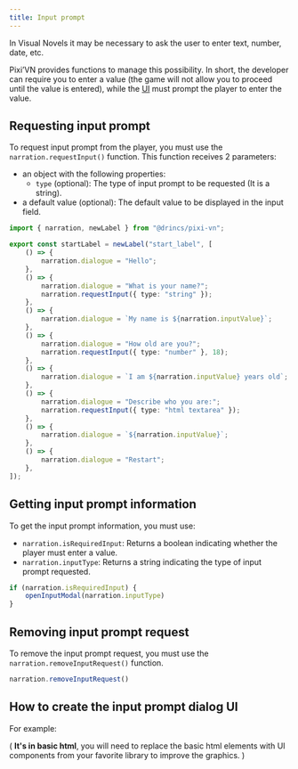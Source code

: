```yaml
---
title: Input prompt
---
```


In Visual Novels it may be necessary to ask the user to enter text, number, date, etc.

Pixi’VN provides functions to manage this possibility. In short, the developer can require you to enter a value (the game will not allow you to proceed until the value is entered), while the [UI](/start/interface) must prompt the player to enter the value.

## Requesting input prompt

To request input prompt from the player, you must use the `narration.requestInput()` function. This function receives 2 parameters:

- an object with the following properties:
  - `type` (optional): The type of input prompt to be requested (It is a string).
- a default value (optional): The default value to be displayed in the input field.

```ts title="labels/startLabel.ts"
import { narration, newLabel } from "@drincs/pixi-vn";

export const startLabel = newLabel("start_label", [
    () => {
        narration.dialogue = "Hello";
    },
    () => {
        narration.dialogue = "What is your name?";
        narration.requestInput({ type: "string" });
    },
    () => {
        narration.dialogue = `My name is ${narration.inputValue}`;
    },
    () => {
        narration.dialogue = "How old are you?";
        narration.requestInput({ type: "number" }, 18);
    },
    () => {
        narration.dialogue = `I am ${narration.inputValue} years old`;
    },
    () => {
        narration.dialogue = "Describe who you are:";
        narration.requestInput({ type: "html textarea" });
    },
    () => {
        narration.dialogue = `${narration.inputValue}`;
    },
    () => {
        narration.dialogue = "Restart";
    },
]);
```

<Sandbox
  template="6968x8"
  entry="/src/labels/startLabel.ts,/src/screens/modals/TextInput.tsx"
/>

## Getting input prompt information

To get the input prompt information, you must use:

- `narration.isRequiredInput`: Returns a boolean indicating whether the player must enter a value.
- `narration.inputType`: Returns a string indicating the type of input prompt requested.

```typescript
if (narration.isRequiredInput) {
    openInputModal(narration.inputType)
}
```

## Removing input prompt request

To remove the input prompt request, you must use the `narration.removeInputRequest()` function.

```typescript
narration.removeInputRequest()
```

## How to create the input prompt dialog UI

For example:

( **It's in basic html**, you will need to replace the basic html elements with UI components from your favorite library to improve the graphics. )

<Sandbox
  template="mjn5c8"
  entry="/src/screens/modals/TextInput.tsx"
/>
